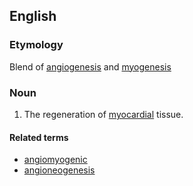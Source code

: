==English==
===Etymology===

Blend of [[angiogenesis]] and [[myogenesis]]



===Noun===
{{en-noun|-}}

# {{medicine}} The regeneration of [[myocardial]] tissue.

====Related terms====
*[[angiomyogenic]]
*[[angioneogenesis]]